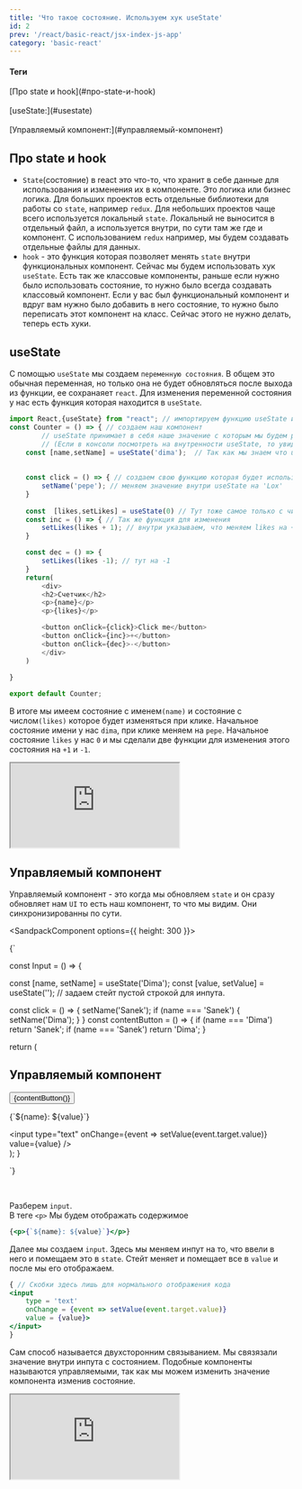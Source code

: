 ```yaml
---
title: 'Что такое состояние. Используем хук useState'
id: 2
prev: '/react/basic-react/jsx-index-js-app'
category: 'basic-react'
---
```


<div className='mdHead'>

#### Теги
<div className = 'tag_react'>[Про state и hook](#про-state-и-hook)</div><br/>
<div className = 'tag_react'>[useState:](#usestate)</div><br/>
<div className = 'tag_react'>[Управляемый компонент:](#управляемый-компонент)</div>

</div>

## Про state и hook
- `State`(состояние) в react это что-то, что хранит в себе данные для использования и изменения их в компоненте. Это логика или бизнес логика.
Для больших проектов есть отдельные библиотеки для работы со `state`, например `redux`. Для небольших проектов чаще всего используется локальный `state`. Локальный не выносится в отдельный файл, а используется внутри, по сути там же где и компонент. С использованием `redux` например, мы будем создавать отдельные файлы для данных.
- `hook` - это функция которая позволяет менять `state` внутри функциональных компонент. Сейчас мы будем использовать хук `useState`. Есть так же классовые компоненты, раньше если нужно было использовать состояние, то нужно было всегда создавать классовый компонент. Если у вас был функциональный компонент и вдруг вам нужно было добавить в него состояние, то нужно было переписать этот компонент на класс. Сейчас этого не нужно делать, теперь есть хуки.
## useState
С помощью `useState` мы создаем `переменную состояния`. В общем это обычная переменная, но только она не будет обновляться после выхода из функции, ее сохранаяет `react`.
Для изменения переменной состояния у нас есть функция которая находится в `useState`.
```javaScript
import React,{useState} from "react"; // импортируем функцию useState и сам React
const Counter = () => { // создаем наш компонент
        // useState принимает в себя наше значение с которым мы будем работать и функцию, которая это значение будет менять.
        // (Если в консоли посмотреть на внутренности useState, то увидим массив из двух элементов. Первый - значение, а второй - функция)
    const [name,setName] = useState('dima');  // Так как мы знаем что useState возвращает массив из двух объектов, мы можем использовать деструктуризацию этого массива. 
 
    
    const click = () => { // создаем свою функцию которая будет использовать функцию из useState,
        setName('pepe'); // меняем значение внутри useState на 'Lox'
    }
    
    const  [likes,setLikes] = useState(0) // Тут тоже самое только с числами. Мы сделаем счетчик
    const inc = () => { // Так же функция для изменения
        setLikes(likes + 1); // внутри указываем, что меняем likes на + 1 
    }

    const dec = () => {
        setLikes(likes -1); // тут на -1
    }
    return(
        <div>
        <h2>Счетчик</h2>
        <p>{name}</p>
        <p>{likes}</p>

        <button onClick={click}>Click me</button> 
        <button onClick={inc}>+</button> 
        <button onClick={dec}>-</button>
        </div>
    )
    
}

export default Counter;

```
В итоге мы имеем состояние с именем`(name)` и состояние с числом`(likes)` которое будет изменяться при клике. Начальное состояние имени у нас `dima`, при клике меняем на `pepe`.
Начальное состояние `likes` у нас `0` и мы сделали две функции для изменения этого состояния на `+1` и `-1`.

<div className="container-app">
<iframe className="content-app-react" src="https://disco-code-app.vercel.app/Counter" ></iframe>
</div>


## Управляемый компонент
Управляемый компонент - это когда мы обновляем `state` и он сразу обновляет нам `UI` то есть наш компонент, то что мы видим. Они синхронизированны по сути.



<SandpackComponent options={{ height: 300 }}>


  {`
  
const Input = () => {

  const [name, setName] = useState('Dima');
  const [value, setValue] = useState(''); // задаем стейт пустой строкой для инпута.

  const click = () => {
    setName('Sanek');
    if (name === 'Sanek') {
      setName('Dima');
    }
  }
  const contentButton = () => {
    if (name === 'Dima') return 'Sanek';
    if (name === 'Sanek') return 'Dima';
  }

  return (
    <div>
      <h2>Управляемый компонент</h2>
      <button onClick={click}>{contentButton()}</button>
      <p>{\`\${name}: \${value}\`}</p>
      <input 
        type="text"
        onChange={event => setValue(event.target.value)}
        value={value}
      />
    </div>
  );
}

  `}

</SandpackComponent>

<br/>

Разберем `input`.<br/>
В теге `<p>` Мы будем отображать содержимое
```jsx
{<p>{`${name}: ${value}`}</p>}
```
Далее мы создаем `input`. Здесь мы меняем инпут на то, что ввели в него и помещаем это в `state`. Стейт меняет и помещает все в `value` и после мы его отображаем.
```jsx
{ // Скобки здесь лишь для нормального отображения кода
<input 
    type = 'text'
    onChange = {event => setValue(event.target.value)}
    value = {value}>
</input>
} 
```
Сам способ называется двухсторонним связыванием. Мы связязали значение внутри инпута с состоянием. Подобные компоненты называются управляемыми, так как мы можем изменить значение компонента изменив состояние.

<div className="container-app">
<iframe className="content-app-react" src="https://disco-code-app.vercel.app/Input" > </iframe>
</div>